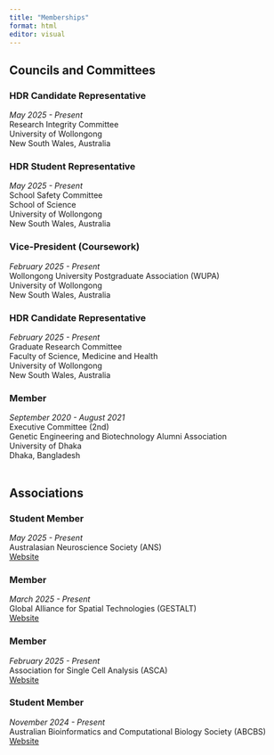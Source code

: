 ```yaml
---
title: "Memberships"
format: html
editor: visual
---
```


## Councils and Committees

### HDR Candidate Representative 

*May 2025 - Present*\
Research Integrity Committee\
University of Wollongong\
New South Wales, Australia\

### HDR Student Representative

*May 2025 - Present*\
School Safety Committee\
School of Science\
University of Wollongong\
New South Wales, Australia\

### Vice-President (Coursework)

*February 2025 - Present*\
Wollongong University Postgraduate Association (WUPA)\
University of Wollongong\
New South Wales, Australia\

### HDR Candidate Representative

*February 2025 - Present*\
Graduate Research Committee\
Faculty of Science, Medicine and Health\
University of Wollongong\
New South Wales, Australia\

### Member

*September 2020 - August 2021*\
Executive Committee (2nd)\
Genetic Engineering and Biotechnology Alumni Association\
University of Dhaka\
Dhaka, Bangladesh\
\

## Associations

### Student Member

*May 2025 - Present*\
Australasian Neuroscience Society (ANS)\
[Website](https://www.ans.org.au)\

### Member

*March 2025 - Present*\
Global Alliance for Spatial Technologies (GESTALT)\
[Website](https://globalspatial.org)\

### Member

*February 2025 - Present*\
Association for Single Cell Analysis (ASCA)\
[Website](https://ascanet.org)\

### Student Member

*November 2024 - Present*\
Australian Bioinformatics and Computational Biology Society (ABCBS)\
[Website](https://www.abacbs.org)